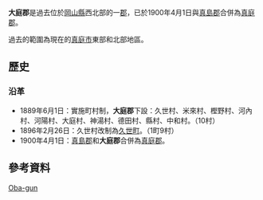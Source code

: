 {{日本郡 (廢除)
| 郡 = 大庭郡
| 日文原名 = 大庭郡
| 平假名 = おおばぐん
| 羅馬字拼音 = Ōba-gun
| 地圖 = 
| 廢除時間 = 1900年4月1日
| 廢除理由 = 合併
| 廢除時處置 = [[真島郡|真島郡]]、'''大庭郡''' → [[真庭郡|真庭郡]]
| 現在郡 = 真庭市
| 都道府縣 = 岡山縣
| 編號 = 
| 町 = 1
| 村 = 9
| 經度 = 
| 緯度 = 
| 註記 = 
|}}
'''大庭郡'''是過去位於[[岡山縣|岡山縣]]西北部的一[[郡|郡]]，已於1900年4月1日與[[真島郡|真島郡]]合併為[[真庭郡|真庭郡]]。

過去的範圍為現在的[[真庭市|真庭市]]東部和北部地區。

==歷史==
===沿革===
* 1889年6月1日：實施町村制，'''大庭郡'''下設：久世村、米來村、樫野村、河內村、河陽村、大庭村、神湯村、德田村、縣村、中和村。（10村）
* 1896年2月26日：久世村改制為[[久世町|久世町]]。（1町9村）
* 1900年4月1日：[[真島郡|真島郡]]和'''大庭郡'''合併為[[真庭郡|真庭郡]]。

==參考資料==
{{reflist}}

{{吉備四國的郡}}

[[Category:美作國|Oba-gun]]